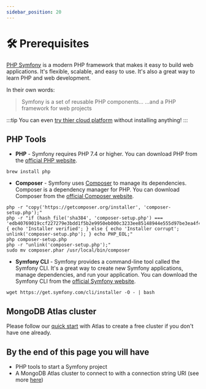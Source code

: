 ```yaml
---
sidebar_position: 20
---
```



# 🛠️ Prerequisites

[PHP Symfony](https://symfony.com/) is a modern PHP framework that makes it easy to build web applications. It's flexible, scalable, and easy to use. It's also a great way to learn PHP and web development.

In their own words:

>Symfony is a set of reusable PHP components... ...and a PHP framework for web projects

:::tip
You can even [try thier cloud platform](https://symfony.com/cloud/) without installing anything!
:::

## PHP Tools

- **PHP** - Symfony requires PHP 7.4 or higher. You can download PHP from the [official PHP website](https://www.php.net/downloads).
```
brew install php
```
- **Composer** - Symfony uses [Composer](https://getcomposer.org/) to manage its dependencies. Composer is a dependency manager for PHP. You can download Composer from the [official Composer website](https://getcomposer.org/download/).
```
php -r "copy('https://getcomposer.org/installer', 'composer-setup.php');"
php -r "if (hash_file('sha384', 'composer-setup.php') === 'edb40769019ccf227279e3bdd1f5b2e9950eb000c3233ee85148944e555d97be3ea4f40c3c2fe73b22f875385f6a5155') { echo 'Installer verified'; } else { echo 'Installer corrupt'; unlink('composer-setup.php'); } echo PHP_EOL;"
php composer-setup.php
php -r "unlink('composer-setup.php');"
sudo mv composer.phar /usr/local/bin/composer
```
- **Symfony CLI** - Symfony provides a command-line tool called the Symfony CLI. It's a great way to create new Symfony applications, manage dependencies, and run your application. You can download the Symfony CLI from the [official Symfony website](https://symfony.com/download).
```
wget https://get.symfony.com/cli/installer -O - | bash
```


## MongoDB Atlas cluster

Please follow our [quick start](https://www.mongodb.com/docs/atlas/getting-started/) with Atlas to create a free cluster if you don't have one already.

## By the end of this page you will have
- PHP tools to start a Symfony project
- A MongoDB Atlas cluster to connect to with a connection string URI (see more [here](https://docs.atlas.mongodb.com/driver-connection/))
